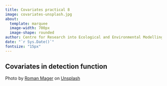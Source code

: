 ```yaml
---
title: Covariates practical 8
image: covariates-unsplash.jpg
about: 
  template: marquee
  image-width: 700px
  image-shape: rounded
author: Centre for Research into Ecological and Environmental Modelling <br> **University of St Andrews**
date: "`r Sys.Date()`"
fontsize: "15px"
---
```


## Covariates in detection function

Photo by <a href="https://unsplash.com/@roman_lazygeek?utm_source=unsplash&utm_medium=referral&utm_content=creditCopyText">Roman Mager</a> on <a href="https://unsplash.com/s/photos/equations?utm_source=unsplash&utm_medium=referral&utm_content=creditCopyText">Unsplash</a>
  
  
